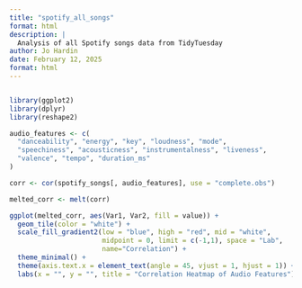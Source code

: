 ```yaml
---
title: "spotify_all_songs"
format: html
description: |
  Analysis of all Spotify songs data from TidyTuesday
author: Jo Hardin
date: February 12, 2025
format: html
---
```


```r

```

```r

library(ggplot2)
library(dplyr)
library(reshape2)

audio_features <- c(
  "danceability", "energy", "key", "loudness", "mode",
  "speechiness", "acousticness", "instrumentalness", "liveness",
  "valence", "tempo", "duration_ms"
)

corr <- cor(spotify_songs[, audio_features], use = "complete.obs")

melted_corr <- melt(corr)

ggplot(melted_corr, aes(Var1, Var2, fill = value)) +
  geom_tile(color = "white") +
  scale_fill_gradient2(low = "blue", high = "red", mid = "white",
                       midpoint = 0, limit = c(-1,1), space = "Lab",
                       name="Correlation") +
  theme_minimal() +
  theme(axis.text.x = element_text(angle = 45, vjust = 1, hjust = 1)) +
  labs(x = "", y = "", title = "Correlation Heatmap of Audio Features")

```
